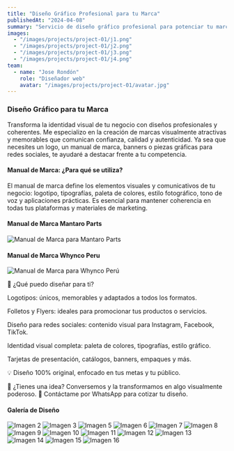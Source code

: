 ```yaml
---
title: "Diseño Gráfico Profesional para tu Marca"
publishedAt: "2024-04-08"
summary: "Servicio de diseño gráfico profesional para potenciar tu marca con logos, folletos, piezas digitales e identidad visual impactante y personalizada, alineada con tus objetivos de negocio."
images:
  - "/images/projects/project-01/j1.png"
  - "/images/projects/project-01/j2.png"
  - "/images/projects/project-01/j3.png"
  - "/images/projects/project-01/j4.png"
team:
  - name: "Jose Rondón"
    role: "Diseñador web"
    avatar: "/images/projects/project-01/avatar.jpg"
---
```


<h3 style={{marginTop: '32px', marginBottom: '8px'}}>Diseño Gráfico para tu Marca</h3>
<p style={{marginBottom: '16px'}}>
  Transforma la identidad visual de tu negocio con diseños profesionales y coherentes. Me especializo en la creación de marcas visualmente atractivas y memorables que comunican confianza, calidad y autenticidad. Ya sea que necesites un logo, un manual de marca, banners o piezas gráficas para redes sociales, te ayudaré a destacar frente a tu competencia.
</p>

<h4 style={{marginTop: '48px'}}>Manual de Marca: ¿Para qué se utiliza?</h4>
<p style={{marginBottom: '16px'}}>
  El manual de marca define los elementos visuales y comunicativos de tu negocio: logotipo, tipografías, paleta de colores, estilo fotográfico, tono de voz y aplicaciones prácticas. Es esencial para mantener coherencia en todas tus plataformas y materiales de marketing.
</p>

<h4 style={{textAlign: 'center', marginTop: '48px', marginBottom: '16px'}}>Manual de Marca Mantaro Parts</h4>
<div style={{width: '100%', maxWidth: '900px', height: '90vh', overflowY: 'scroll', borderRadius: '32px', border: '2px solid #ccc', boxShadow: '0 16px 48px rgba(0,0,0,0.25)', margin: '24px auto 48px', background: '#fff'}}>
  <img src="/images/projects/project-01/marca1.jpg" alt="Manual de Marca para Mantaro Parts" style={{width: '100%', height: 'auto', display: 'block'}} />
</div>

<h4 style={{textAlign: 'center', marginTop: '48px', marginBottom: '16px'}}>Manual de Marca Whynco Peru</h4>
<div style={{width: '100%', maxWidth: '900px', height: '90vh', overflowY: 'scroll', borderRadius: '32px', border: '2px solid #ccc', boxShadow: '0 16px 48px rgba(0,0,0,0.25)', margin: '24px auto 48px', background: '#fff'}}>
  <img src="/images/projects/project-01/marca2.jpg" alt="Manual de Marca para Whynco Perú" style={{width: '100%', height: 'auto', display: 'block'}} />
</div>

🎨 ¿Qué puedo diseñar para ti?

Logotipos: únicos, memorables y adaptados a todos los formatos.

Folletos y Flyers: ideales para promocionar tus productos o servicios.

Diseño para redes sociales: contenido visual para Instagram, Facebook, TikTok.

Identidad visual completa: paleta de colores, tipografías, estilo gráfico.

Tarjetas de presentación, catálogos, banners, empaques y más.

💡 Diseño 100% original, enfocado en tus metas y tu público.

🔗 ¿Tienes una idea? Conversemos y la transformamos en algo visualmente poderoso.
📲 Contáctame por WhatsApp para cotizar tu diseño.

<h4 style={{ textAlign: 'center', marginTop: '48px', marginBottom: '16px' }}>Galería de Diseño</h4>
<div style={{ display: 'grid', gridTemplateColumns: 'repeat(auto-fit, minmax(200px, 1fr))', gap: '16px', marginTop: '24px' }}>
  <img src="/images/projects/project-01/g2.jpg" alt="Imagen 2" style={{ width: '100%', height: 'auto', borderRadius: '8px' }} />
  <img src="/images/projects/project-01/g3.jpg" alt="Imagen 3" style={{ width: '100%', height: 'auto', borderRadius: '8px' }} />
  <img src="/images/projects/project-01/g5.jpg" alt="Imagen 5" style={{ width: '100%', height: 'auto', borderRadius: '8px' }} />
  <img src="/images/projects/project-01/g6.jpg" alt="Imagen 6" style={{ width: '100%', height: 'auto', borderRadius: '8px' }} />
  <img src="/images/projects/project-01/g7.jpg" alt="Imagen 7" style={{ width: '100%', height: 'auto', borderRadius: '8px' }} />
  <img src="/images/projects/project-01/g8.jpg" alt="Imagen 8" style={{ width: '100%', height: 'auto', borderRadius: '8px' }} />
  <img src="/images/projects/project-01/g9.jpg" alt="Imagen 9" style={{ width: '100%', height: 'auto', borderRadius: '8px' }} />
  <img src="/images/projects/project-01/g10.jpg" alt="Imagen 10" style={{ width: '100%', height: 'auto', borderRadius: '8px' }} />
  <img src="/images/projects/project-01/g11.jpg" alt="Imagen 11" style={{ width: '100%', height: 'auto', borderRadius: '8px' }} />
  <img src="/images/projects/project-01/g12.jpg" alt="Imagen 12" style={{ width: '100%', height: 'auto', borderRadius: '8px' }} />
  <img src="/images/projects/project-01/g13.jpg" alt="Imagen 13" style={{ width: '100%', height: 'auto', borderRadius: '8px' }} />
  <img src="/images/projects/project-01/g14.jpg" alt="Imagen 14" style={{ width: '100%', height: 'auto', borderRadius: '8px' }} />
  <img src="/images/projects/project-01/g15.jpg" alt="Imagen 15" style={{ width: '100%', height: 'auto', borderRadius: '8px' }} />
  <img src="/images/projects/project-01/g16.jpg" alt="Imagen 16" style={{ width: '100%', height: 'auto', borderRadius: '8px' }} />
</div>
